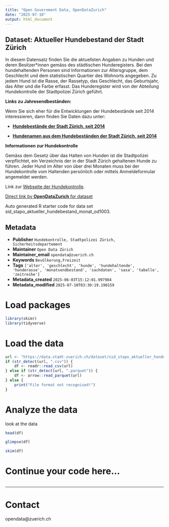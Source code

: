 ```yaml
---
title: "Open Government Data, OpenDataZurich"
date: "2025-07-10"
output: html_document
---
```


## Dataset: Aktueller Hundebestand der Stadt Zürich

In diesem Datensatz finden Sie die aktuellsten Angaben zu Hunden und deren Besitzer*innen gemäss des städtischen Hunderegisters.
Bei den hundehaltenden Personen sind Informationen zur Altersgruppe, dem Geschlecht und dem statistischen Quartier des Wohnorts angegeben. Zu jedem Hund ist die Rasse, der Rassetyp, das Geschlecht, das Geburtsjahr, das Alter und die Farbe erfasst. Das Hunderegister wird von der Abteilung Hundekontrolle der Stadtpolizei Zürich geführt.

**Links zu Jahresendbeständen:**

Wenn Sie sich eher für die Entwicklungen der Hundebestände seit 2014 interessieren, dann finden Sie Daten dazu unter:

- **[Hundebestände der Stadt Zürich, seit 2014](https://data.stadt-zuerich.ch/dataset/sid_stapo_hundebestand_od1001)**

- **[Hundenamen aus dem Hundebeständen der Stadt Zürich, seit 2014](https://data.stadt-zuerich.ch/dataset/sid_stapo_hundenamen_od1002)**

[]()

**Informationen zur Hundekontrolle**

Gemäss dem Gesetz über das Halten von Hunden ist die Stadtpolizei verpflichtet, ein Verzeichnis der in der Stadt Zürich gehaltenen Hunde zu führen. Jeder Hund im Alter von über drei Monaten muss bei der Hundekontrolle vom Haltenden persönlich oder mittels Anmeldeformular angemeldet werden.

Link zur [Webseite der Hundekontrolle](https://www.stadt-zuerich.ch/de/stadtleben/veranstaltungen-und-bewilligungen/hundekontrolle.html).


[]()



[Direct link by **OpenDataZurich** for dataset](https://data.stadt-zuerich.ch/dataset/sid_stapo_aktueller_hundebestand_monat_od1003)

Auto generated R starter code for data set sid_stapo_aktueller_hundebestand_monat_od1003.

## Metadata

- **Publisher** `Hundekontrolle, Stadtpolizei Zürich, Sicherheitsdepartement`
- **Maintainer** `Open Data Zürich`
- **Maintainer_email** `opendata@zuerich.ch`
- **Keywords** `Bevölk­erung,Freizeit`
- **Tags** `['alter', 'geschlecht', 'hunde', 'hundehaltende', 'hunderasse', 'monatsendbestand', 'sachdaten', 'sasa', 'tabelle', 'zeitreihe']`
- **Metadata_created** `2025-06-03T15:12:01.997984`
- **Metadata_modified** `2025-07-10T03:30:19.190159`


# Load packages

```r
library(skimr)
library(tidyverse)
```

# Load the data

```r
url <- "https://data.stadt-zuerich.ch/dataset/sid_stapo_aktueller_hundebestand_monat_od1003/download/KUL100OD1003.csv"
if (str_detect(url, ".csv")) {
    df <- readr::read_csv(url)
} else if (str_detect(url, ".parquet")) {
    df <- arrow::read_parquet(url)
} else {
    print("File format not recognised!")
}
```

# Analyze the data

look at the data
```r
head(df)
```

```r
glimpse(df)
```

```r
skim(df)
```

# Continue your code here...

```r

```

------------------------------------------------------------------------

# Contact

opendata@zuerich.ch
